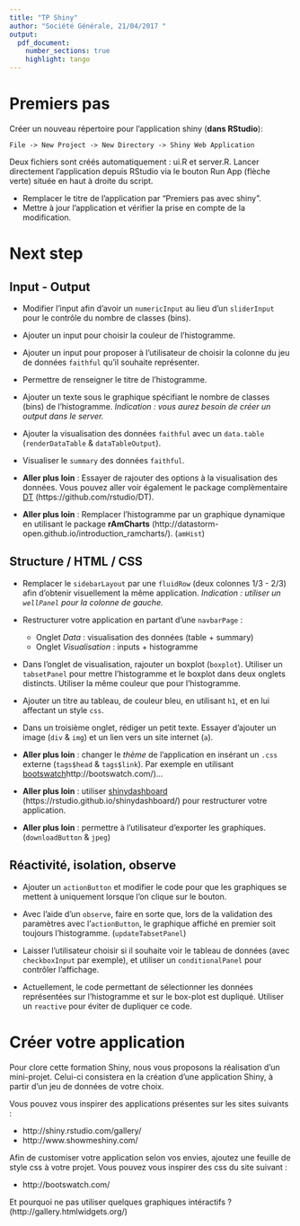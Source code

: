 ---
title: "TP Shiny"
author: "Société Générale, 21/04/2017 "
output:
  pdf_document:
    number_sections: true
    highlight: tango
---

# Premiers pas

Créer un nouveau répertoire pour l'application shiny (__dans RStudio__):

    File -> New Project -> New Directory -> Shiny Web Application

Deux fichiers sont créés automatiquement : ui.R et server.R. Lancer directement l'application depuis RStudio via le bouton Run App (flèche verte) située en haut à droite du script.

* Remplacer le titre de l'application par "Premiers pas avec shiny". 
* Mettre à jour l'application et vérifier la prise en compte de la modification.

# Next step

## Input - Output

* Modifier l'input afin d'avoir un `numericInput` au lieu d'un `sliderInput` pour le contrôle du nombre de classes (bins).

* Ajouter un input pour choisir la couleur de l'histogramme.

* Ajouter un input pour proposer à l'utilisateur de choisir la colonne du jeu de données `faithful` qu'il souhaite représenter.

* Permettre de renseigner le titre de l'histogramme.

* Ajouter un texte sous le graphique spécifiant le nombre de classes (bins) de l'histogramme. _Indication : vous aurez besoin de créer un output dans le server._

* Ajouter la visualisation des données `faithful` avec un `data.table` (``renderDataTable`` & ``dataTableOutput``).

* Visualiser le ``summary`` des données `faithful`.

* __Aller plus loin__ : Essayer de rajouter des options à la visualisation des données. Vous pouvez aller voir également le package complèmentaire [DT](https://github.com/rstudio/DT) (https://github.com/rstudio/DT). 

* __Aller plus loin__ : Remplacer l'histogramme par un graphique dynamique en utilisant le package **rAmCharts** (http://datastorm-open.github.io/introduction_ramcharts/). (``amHist``)

## Structure / HTML / CSS

* Remplacer le `sidebarLayout` par une `fluidRow` (deux colonnes 1/3 - 2/3) afin d'obtenir visuellement la même application. _Indication : utiliser un `wellPanel` pour la colonne de gauche._

* Restructurer votre application en partant d'une ``navbarPage`` : 
    + Onglet *Data* : visualisation des données (table + summary)
    + Onglet *Visualisation* : inputs + histogramme

* Dans l'onglet de visualisation, rajouter un boxplot (``boxplot``). Utiliser un ``tabsetPanel`` pour mettre l'histogramme et le boxplot dans deux onglets distincts. Utiliser la même couleur que pour l'histogramme.

* Ajouter un titre au tableau, de couleur bleu, en utilisant ``h1``, et en lui affectant un style ``css``.

* Dans un troisième onglet, rédiger un petit texte. Essayer d'ajouter un image (``div`` & ``img``) et un lien vers un site internet (``a``). 

* __Aller plus loin__ : changer le *thème* de l'application en insérant un ``.css`` externe (``tags$head`` & ``tags$link``). Par exemple en utilisant [bootswatch](http://bootswatch.com/)http://bootswatch.com/)...

* __Aller plus loin__ : utiliser [shinydashboard](https://rstudio.github.io/shinydashboard/) (https://rstudio.github.io/shinydashboard/) pour restructurer votre application.

* __Aller plus loin__ : permettre à l'utilisateur d'exporter les graphiques. (``downloadButton`` & ``jpeg``)

## Réactivité, isolation, observe

* Ajouter un `actionButton` et modifier le code pour que les graphiques se mettent à  uniquement lorsque l'on clique sur le bouton.

* Avec l'aide d'un ``observe``, faire en sorte que, lors de la validation des paramètres avec l'`actionButton`, le graphique affiché en premier soit toujours l'histogramme. (``updateTabsetPanel``)

* Laisser l'utilisateur choisir si il souhaite voir le tableau de données (avec ``checkboxInput`` par exemple), et utiliser un `conditionalPanel` pour contrôler l'affichage.

* Actuellement, le code permettant de sélectionner les données représentées sur l'histogramme et sur le box-plot est dupliqué. Utiliser un ``reactive`` pour éviter de dupliquer ce code.

# Créer votre application

Pour clore cette formation Shiny, nous vous proposons la réalisation d'un mini-projet. Celui-ci consistera en la création d'une application Shiny, à partir d'un jeu de données de votre choix. 

Vous pouvez vous inspirer des applications présentes sur les sites suivants : 

* http://shiny.rstudio.com/gallery/
* http://www.showmeshiny.com/

Afin de customiser votre application selon vos envies, ajoutez une feuille de style css à votre projet. Vous pouvez vous inspirer des css du site suivant : 

* http://bootswatch.com/

Et pourquoi ne pas utiliser quelques graphiques intéractifs ? (http://gallery.htmlwidgets.org/)

